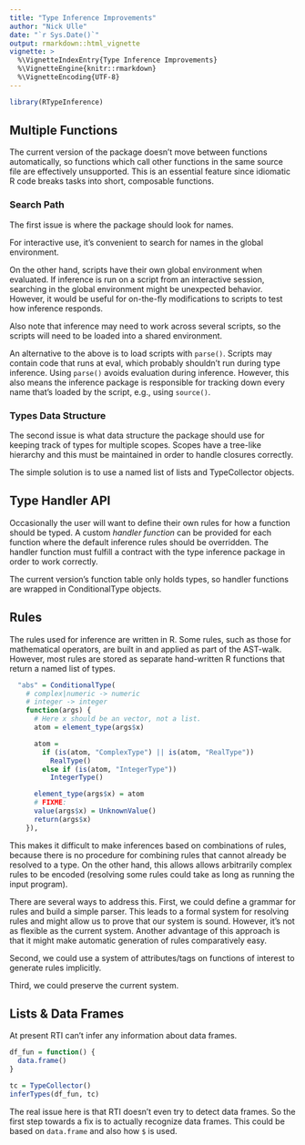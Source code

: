 ```yaml
---
title: "Type Inference Improvements"
author: "Nick Ulle"
date: "`r Sys.Date()`"
output: rmarkdown::html_vignette
vignette: >
  %\VignetteIndexEntry{Type Inference Improvements}
  %\VignetteEngine{knitr::rmarkdown}
  %\VignetteEncoding{UTF-8}
---
```


```r
library(RTypeInference)
```

## Multiple Functions

The current version of the package doesn't move between functions
automatically, so functions which call other functions in the same source file
are effectively unsupported. This is an essential feature since idiomatic R
code breaks tasks into short, composable functions.

### Search Path

The first issue is where the package should look for names.

For interactive use, it's convenient to search for names in the global
environment. 

On the other hand, scripts have their own global environment when evaluated. If
inference is run on a script from an interactive session, searching in the
global environment might be unexpected behavior. However, it would be useful
for on-the-fly modifications to scripts to test how inference responds.

Also note that inference may need to work across several scripts, so the
scripts will need to be loaded into a shared environment.

An alternative to the above is to load scripts with `parse()`. Scripts may
contain code that runs at eval, which probably shouldn't run during type
inference. Using `parse()` avoids evaluation during inference. However, this
also means the inference package is responsible for tracking down every name
that's loaded by the script, e.g., using `source()`.

### Types Data Structure

The second issue is what data structure the package should use for keeping
track of types for multiple scopes. Scopes have a tree-like hierarchy and this
must be maintained in order to handle closures correctly.

The simple solution is to use a named list of lists and TypeCollector objects.



## Type Handler API

Occasionally the user will want to define their own rules for how a function
should be typed. A custom _handler function_ can be provided for each function
where the default inference rules should be overridden. The handler function
must fulfill a contract with the type inference package in order to work
correctly.

The current version's function table only holds types, so handler functions are
wrapped in ConditionalType objects. 

## Rules

The rules used for inference are written in R. Some rules, such as those for
mathematical operators, are built in and applied as part of the AST-walk.
However, most rules are stored as separate hand-written R functions that return
a named list of types.

```r
  "abs" = ConditionalType(
    # complex|numeric -> numeric
    # integer -> integer
    function(args) {
      # Here x should be an vector, not a list.
      atom = element_type(args$x)

      atom =
        if (is(atom, "ComplexType") || is(atom, "RealType"))
          RealType()
        else if (is(atom, "IntegerType"))
          IntegerType()

      element_type(args$x) = atom
      # FIXME:
      value(args$x) = UnknownValue()
      return(args$x)
    }),
```

This makes it difficult to make inferences based on combinations of rules,
because there is no procedure for combining rules that cannot already be
resolved to a type. On the other hand, this allows allows arbitrarily complex
rules to be encoded (resolving some rules could take as long as running the
input program).

There are several ways to address this. First, we could define a grammar for
rules and build a simple parser. This leads to a formal system for resolving
rules and might allow us to prove that our system is sound. However, it's not
as flexible as the current system. Another advantage of this approach is that
it might make automatic generation of rules comparatively easy.

Second, we could use a system of attributes/tags on functions of interest to
generate rules implicitly. 

Third, we could preserve the current system.

## 

## Lists & Data Frames

At present RTI can't infer any information about data frames.

```r
df_fun = function() {
  data.frame()
}

tc = TypeCollector()
inferTypes(df_fun, tc)
```

The real issue here is that RTI doesn't even try to detect data frames. So the
first step towards a fix is to actually recognize data frames. This could be
based on `data.frame` and also how `$` is used.

